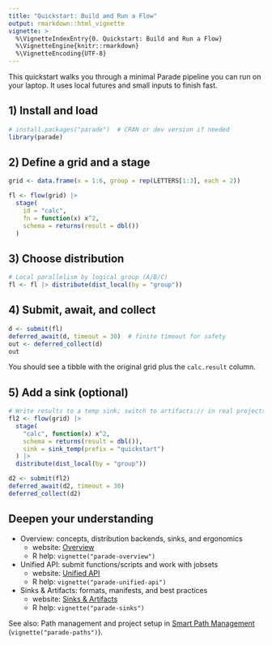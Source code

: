 ```yaml
---
title: "Quickstart: Build and Run a Flow"
output: rmarkdown::html_vignette
vignette: >
  %\VignetteIndexEntry{0. Quickstart: Build and Run a Flow}
  %\VignetteEngine{knitr::rmarkdown}
  %\VignetteEncoding{UTF-8}
---
```


This quickstart walks you through a minimal Parade pipeline you can run
on your laptop. It uses local futures and small inputs to finish fast.

1) Install and load
-------------------

```r
# install.packages("parade")  # CRAN or dev version if needed
library(parade)
```

2) Define a grid and a stage
----------------------------

```r
grid <- data.frame(x = 1:6, group = rep(LETTERS[1:3], each = 2))

fl <- flow(grid) |>
  stage(
    id = "calc",
    fn = function(x) x^2,
    schema = returns(result = dbl())
  )
```

3) Choose distribution
----------------------

```r
# Local parallelism by logical group (A/B/C)
fl <- fl |> distribute(dist_local(by = "group"))
```

4) Submit, await, and collect
-----------------------------

```r
d <- submit(fl)
deferred_await(d, timeout = 30)  # finite timeout for safety
out <- deferred_collect(d)
out
```

You should see a tibble with the original grid plus the `calc.result` column.

5) Add a sink (optional)
------------------------

```r
# Write results to a temp sink; switch to artifacts:// in real projects
fl2 <- flow(grid) |>
  stage(
    "calc", function(x) x^2,
    schema = returns(result = dbl()),
    sink = sink_temp(prefix = "quickstart")
  ) |>
  distribute(dist_local(by = "group"))

d2 <- submit(fl2)
deferred_await(d2, timeout = 30)
deferred_collect(d2)
```

Deepen your understanding
----------------

- Overview: concepts, distribution backends, sinks, and ergonomics
  - website: [Overview](articles/parade-overview.html)
  - R help: `vignette("parade-overview")`
- Unified API: submit functions/scripts and work with jobsets
  - website: [Unified API](articles/parade-unified-api.html)
  - R help: `vignette("parade-unified-api")`
- Sinks & Artifacts: formats, manifests, and best practices
  - website: [Sinks & Artifacts](articles/parade-sinks.html)
  - R help: `vignette("parade-sinks")`

See also: Path management and project setup in
[Smart Path Management](articles/parade-paths.html) (`vignette("parade-paths")`).
